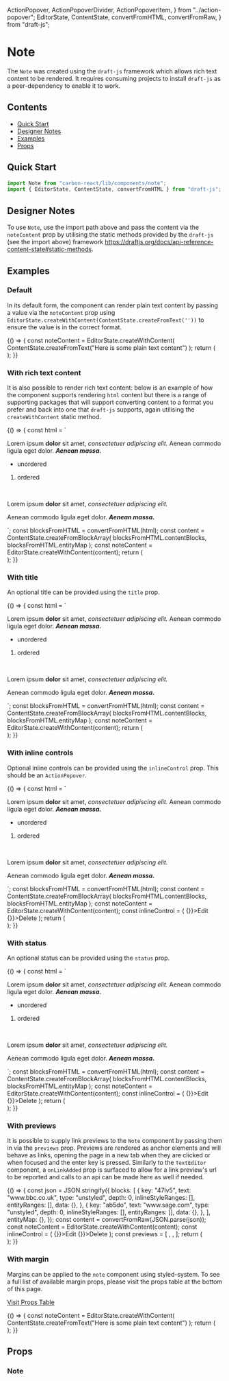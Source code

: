   ActionPopover,
  ActionPopoverDivider,
  ActionPopoverItem,
} from "../action-popover";
  EditorState,
  ContentState,
  convertFromHTML,
  convertFromRaw,
} from "draft-js";

<Meta title="Design System/Note" />

# Note

The `Note` was created using the `draft-js` framework which allows rich text content to be rendered. It requires
consuming projects to install `draft-js` as a peer-dependency to enable it to work.

## Contents

- [Quick Start](#quick-start)
- [Designer Notes](#designer-notes)
- [Examples](#examples)
- [Props](#props)

## Quick Start

```javascript
import Note from "carbon-react/lib/components/note";
import { EditorState, ContentState, convertFromHTML } from "draft-js";
```

## Designer Notes

To use `Note`, use the import path above and pass the content via the `noteContent` prop by utilising the static
methods provided by the `draft-js` (see the import above) framework https://draftjs.org/docs/api-reference-content-state#static-methods.

## Examples

### Default

In its default form, the component can render plain text content by passing a value via the `noteContent` prop using
`EditorState.createWithContent(ContentState.createFromText(''))` to ensure the value is in the correct format.

<Preview>
  <Story name="default" parameters={{ info: { disable: true } }}>
    {() => {
      const noteContent = EditorState.createWithContent(
        ContentState.createFromText("Here is some plain text content")
      );
      return (
        <div style={{ height: 200, width: "50%" }}>
          <Note
            name="Lauren Smith"
            noteContent={noteContent}
            createdDate="23 May 2020, 12:08 PM"
          />
        </div>
      );
    }}
  </Story>
</Preview>

### With rich text content

It is also possible to render rich text content: below is an example of how the component supports rendering `html`
content but there is a range of supporting packages that will support converting
content to a format you prefer and back into one that `draft-js` supports, again utilising the `createWithContent`
static method.

<Preview>
  <Story name="with rich text" parameters={{ info: { disable: true } }}>
    {() => {
      const html = `<p>Lorem ipsum <b>dolor</b> sit amet, <i>consectetuer adipiscing elit.</i> Aenean commodo ligula eget dolor. <b><i>Aenean massa.</i></b></p>
      <ul><li>unordered</li></ul>
      <ol><li>ordered</li></ol></br>
      <p>Lorem ipsum <b>dolor</b> sit amet, <i>consectetuer adipiscing elit.</i></p>
      <p>Aenean commodo ligula eget dolor. <b><i>Aenean massa.</i></b></p>`;
      const blocksFromHTML = convertFromHTML(html);
      const content = ContentState.createFromBlockArray(
        blocksFromHTML.contentBlocks,
        blocksFromHTML.entityMap
      );
      const noteContent = EditorState.createWithContent(content);
      return (
        <div style={{ height: 300, width: "50%" }}>
          <Note
            noteContent={noteContent}
            name="Lauren Smith"
            createdDate="23 May 2020, 12:08 PM"
          />
        </div>
      );
    }}
  </Story>
</Preview>

### With title

An optional title can be provided using the `title` prop.

<Preview>
  <Story name="with title" parameters={{ info: { disable: true } }}>
    {() => {
      const html = `<p>Lorem ipsum <b>dolor</b> sit amet, <i>consectetuer adipiscing elit.</i> Aenean commodo ligula eget dolor. <b><i>Aenean massa.</i></b></p>
      <ul><li>unordered</li></ul>
      <ol><li>ordered</li></ol></br>
      <p>Lorem ipsum <b>dolor</b> sit amet, <i>consectetuer adipiscing elit.</i></p>
      <p>Aenean commodo ligula eget dolor. <b><i>Aenean massa.</i></b></p>`;
      const blocksFromHTML = convertFromHTML(html);
      const content = ContentState.createFromBlockArray(
        blocksFromHTML.contentBlocks,
        blocksFromHTML.entityMap
      );
      const noteContent = EditorState.createWithContent(content);
      return (
        <div style={{ height: 300, width: "50%" }}>
          <Note
            title="Here is a Title"
            noteContent={noteContent}
            name="Lauren Smith"
            createdDate="23 May 2020, 12:08 PM"
          />
        </div>
      );
    }}
  </Story>
</Preview>

### With inline controls

Optional inline controls can be provided using the `inlineControl` prop. This should be an `ActionPopover`.

<Preview>
  <Story name="with inline controls" parameters={{ info: { disable: true } }}>
    {() => {
      const html = `<p>Lorem ipsum <b>dolor</b> sit amet, <i>consectetuer adipiscing elit.</i> Aenean commodo ligula eget dolor. <b><i>Aenean massa.</i></b></p>
      <ul><li>unordered</li></ul>
      <ol><li>ordered</li></ol></br>
      <p>Lorem ipsum <b>dolor</b> sit amet, <i>consectetuer adipiscing elit.</i></p>
      <p>Aenean commodo ligula eget dolor. <b><i>Aenean massa.</i></b></p>`;
      const blocksFromHTML = convertFromHTML(html);
      const content = ContentState.createFromBlockArray(
        blocksFromHTML.contentBlocks,
        blocksFromHTML.entityMap
      );
      const noteContent = EditorState.createWithContent(content);
      const inlineControl = (
        <ActionPopover>
          <ActionPopoverItem onClick={() => {}}>Edit</ActionPopoverItem>
          <ActionPopoverDivider />
          <ActionPopoverItem onClick={() => {}}>Delete</ActionPopoverItem>
        </ActionPopover>
      );
      return (
        <div style={{ height: 300, width: "50%" }}>
          <Note
            title="Here is a Title"
            inlineControl={inlineControl}
            noteContent={noteContent}
            name="Lauren Smith"
            createdDate="23 May 2020, 12:08 PM"
          />
        </div>
      );
    }}
  </Story>
</Preview>

### With status

An optional status can be provided using the `status` prop.

<Preview>
  <Story name="with status" parameters={{ info: { disable: true } }}>
    {() => {
      const html = `<p>Lorem ipsum <b>dolor</b> sit amet, <i>consectetuer adipiscing elit.</i> Aenean commodo ligula eget dolor. <b><i>Aenean massa.</i></b></p>
      <ul><li>unordered</li></ul>
      <ol><li>ordered</li></ol></br>
      <p>Lorem ipsum <b>dolor</b> sit amet, <i>consectetuer adipiscing elit.</i></p>
      <p>Aenean commodo ligula eget dolor. <b><i>Aenean massa.</i></b></p>`;
      const blocksFromHTML = convertFromHTML(html);
      const content = ContentState.createFromBlockArray(
        blocksFromHTML.contentBlocks,
        blocksFromHTML.entityMap
      );
      const noteContent = EditorState.createWithContent(content);
      const inlineControl = (
        <ActionPopover>
          <ActionPopoverItem onClick={() => {}}>Edit</ActionPopoverItem>
          <ActionPopoverDivider />
          <ActionPopoverItem onClick={() => {}}>Delete</ActionPopoverItem>
        </ActionPopover>
      );
      return (
        <div style={{ height: 300, width: "50%" }}>
          <Note
            title="Here is a Title"
            inlineControl={inlineControl}
            name="Lauren Smith"
            createdDate="23 May 2020, 12:08 PM"
            status={{ text: "Edited", timeStamp: "23 May 2020, 12:08 PM" }}
            noteContent={noteContent}
          />
        </div>
      );
    }}
  </Story>
</Preview>

### With previews

It is possible to supply link previews to the `Note` component by passing them in via the `previews` prop. Previews are
rendered as anchor elements and will behave as links, opening the page in a new tab when they are clicked or when focused
and the enter key is pressed. Similarly to the `TextEditor` component, a `onLinkAdded` prop is surfaced to allow for a link
preview's url to be reported and calls to an api can be made here as well if needed.

<Preview>
  <Story name="with previews" parameters={{ info: { disable: true } }}>
    {() => {
      const json = JSON.stringify({
        blocks: [
          {
            key: "47lv5",
            text: "www.bbc.co.uk",
            type: "unstyled",
            depth: 0,
            inlineStyleRanges: [],
            entityRanges: [],
            data: {},
          },
          {
            key: "ab5do",
            text: "www.sage.com",
            type: "unstyled",
            depth: 0,
            inlineStyleRanges: [],
            entityRanges: [],
            data: {},
          },
        ],
        entityMap: {},
      });
      const content = convertFromRaw(JSON.parse(json));
      const noteContent = EditorState.createWithContent(content);
      const inlineControl = (
        <ActionPopover>
          <ActionPopoverItem onClick={() => {}}>Edit</ActionPopoverItem>
          <ActionPopoverDivider />
          <ActionPopoverItem onClick={() => {}}>Delete</ActionPopoverItem>
        </ActionPopover>
      );
      const previews = [
        <LinkPreview
          title="This is an example of a title"
          url="https://www.bbc.co.uk"
          description="Captain, why are we out here chasing comets? I'd like to think that I haven't changed those things, sir. Computer, lights up! Not if I weaken first. Damage report! Yesterday I did not know how to eat gagh. The Federation's gone; the Borg is everywhere! We know you're dealing in stolen ore. But I wanna talk about the assassination attempt on Lieutenant Worf. Our neural pathways have become accustomed to your sensory input patterns. Wouldn't that bring about chaos?"
        />,
        <LinkPreview
          title="This is an example of a title"
          url="https://www.sage.com"
          description="Captain, why are we out here chasing comets? I'd like to think that I haven't changed those things, sir. Computer, lights up! Not if I weaken first. Damage report! Yesterday I did not know how to eat gagh. The Federation's gone; the Borg is everywhere! We know you're dealing in stolen ore. But I wanna talk about the assassination attempt on Lieutenant Worf. Our neural pathways have become accustomed to your sensory input patterns. Wouldn't that bring about chaos?"
        />,
      ];
      return (
        <div style={{ width: "50%" }}>
          <Note
            title="Here is a Title"
            inlineControl={inlineControl}
            name="Lauren Smith"
            createdDate="23 May 2020, 12:08 PM"
            status={{ text: "Edited", timeStamp: "23 May 2020, 12:08 PM" }}
            noteContent={noteContent}
            previews={previews}
          />
        </div>
      );
    }}
  </Story>
</Preview>

### With margin

Margins can be applied to the `note` component using styled-system. To see a full list of available margin props, please visit
the props table at the bottom of this page.

[Visit Props Table](#props)

<Preview>
  <Story name="with margin" parameters={{ info: { disable: true } }}>
    {() => {
      const noteContent = EditorState.createWithContent(
        ContentState.createFromText("Here is some plain text content")
      );
      return (
        <div style={{ width: "50%" }}>
          <Note
            name="Lauren Smith"
            noteContent={noteContent}
            createdDate="23 May 2020, 12:08 PM"
            m={1}
          />
          <Note
            name="Lauren Smith"
            noteContent={noteContent}
            createdDate="23 May 2020, 12:08 PM"
            m={3}
          />
          <Note
            name="Lauren Smith"
            noteContent={noteContent}
            createdDate="23 May 2020, 12:08 PM"
            m={5}
          />
          <Note
            name="Lauren Smith"
            noteContent={noteContent}
            createdDate="23 May 2020, 12:08 PM"
            m="16px"
          />
          <Note
            name="Lauren Smith"
            noteContent={noteContent}
            createdDate="23 May 2020, 12:08 PM"
            m="32px"
          />
        </div>
      );
    }}
  </Story>
</Preview>

## Props

### Note

<StyledSystemProps of={Note} noHeader margin />
